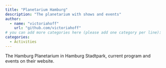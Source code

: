 ```yaml
---
title: "Planetarium Hamburg"
description: "The planetarium with shows and events"
author:
  - name: "victoriahoff"
    url: "github.com/victoriahoff"
# you can add more categories here (please add one category per line):
categories:
  - Activities
---
```


The Hamburg Planetarium in Hamburg Stadtpark, current program and events on their website.
